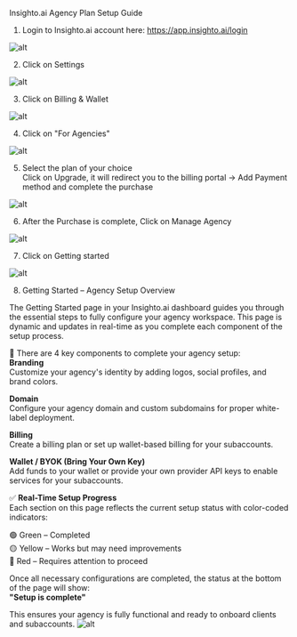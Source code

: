  Insighto.ai Agency Plan Setup Guide

 1.  Login to Insighto.ai account here: https://app.insighto.ai/login

![alt](images/agency/1.webp)

 2.  Click on Settings

![alt](images/agency/2.png)

 3.  Click on Billing & Wallet

![alt](images/agency/3.png)

 4.  Click on "For Agencies"

![alt](images/agency/4.png)

 5.  Select the plan of your choice  
Click on Upgrade, it will redirect you to the billing portal -> Add Payment method and complete the purchase

![alt](images/agency/5.png)

 6.  After the Purchase is complete, Click on Manage Agency

![alt](images/agency/6.png)

 7.  Click on Getting started

![alt](images/agency/7.webp)

 8.   Getting Started – Agency Setup Overview

The Getting Started page in your Insighto.ai dashboard guides you through the essential steps to fully configure your agency workspace. This page is dynamic and updates in real-time as you complete each component of the setup process.

🔧 There are 4 key components to complete your agency setup:  
**Branding**  
Customize your agency's identity by adding logos, social profiles, and brand colors.

**Domain**  
Configure your agency domain and custom subdomains for proper white-label deployment.

**Billing**  
Create a billing plan or set up wallet-based billing for your subaccounts.

**Wallet / BYOK (Bring Your Own Key)**  
Add funds to your wallet or provide your own provider API keys to enable services for your subaccounts.

✅ **Real-Time Setup Progress**  
Each section on this page reflects the current setup status with color-coded indicators:

🟢 Green – Completed  
🟡 Yellow – Works but may need improvements  
🔴 Red – Requires attention to proceed

Once all necessary configurations are completed, the status at the bottom of the page will show:  
**"Setup is complete"**

This ensures your agency is fully functional and ready to onboard clients and subaccounts.
![alt](images/agency/8.webp)
